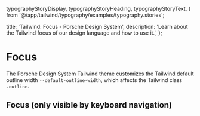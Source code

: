   typographyStoryDisplay,
  typographyStoryHeading,
  typographyStoryText,
} from '@/app/tailwind/typography/examples/typography.stories';

  title: 'Tailwind: Focus - Porsche Design System',
  description: 'Learn about the Tailwind focus of our design language and how to use it.',
};

# Focus

<TableOfContents headings={[]} />

The Porsche Design System Tailwind theme customizes the Tailwind default outline width `--default-outline-width`, which
affects the Tailwind class `.outline`.

## Focus (only visible by keyboard navigation)

<ComponentStory story={focusStory} />
